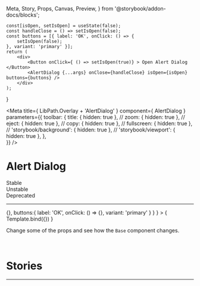   Meta,
  Story,
  Props,
  Canvas,
  Preview,
} from '@storybook/addon-docs/blocks';

    const[isOpen, setIsOpen] = useState(false);
	const handleClose = () => setIsOpen(false);
	const buttons = [{ label: 'OK', onClick: () => {
		setIsOpen(false);
	}, variant: 'primary' }];
	return (
		<div>
			<Button onClick={ () => setIsOpen(true)} > Open Alert Dialog </Button>
			<AlertDialog {...args} onClose={handleClose} isOpen={isOpen} buttons={buttons} />
		</div>
	);
}
	


<Meta
  title={ LibPath.Overlay + 'AlertDialog' }
  component={ AlertDialog }
  parameters={{
    toolbar: {
      title: { hidden: true },
      // zoom: { hidden: true },
      // eject: { hidden: true },
      // copy: { hidden: true },
      // fullscreen: { hidden: true },
      // 'storybook/background': { hidden: true },
      // 'storybook/viewport': { hidden: true },
    },   
  }}
/>

# Alert Dialog

<div
  style={{
    borderRadius: '999999px',
    display: 'inline-block',
    padding: '2px 8px',
    fontSize: '14px',
    lineHeight: '20px',
    fontWeight: '700',
    textAlign: 'center',
    letterSpacing: '0.25px',
    backgroundColor: '#138849',
    color: '#ffffff',
    marginBottom: '16px',
    marginRight: '3px',
  }}
>
  Stable
</div>

<div
  style={{
    borderRadius: '999999px',
    display: 'inline-block',
    padding: '2px 8px',
    fontSize: '14px',
    lineHeight: '20px',
    fontWeight: '700',
    textAlign: 'center',
    letterSpacing: '0.25px',
    backgroundColor: '#D2CB3F',
    color: '#ffffff',
    marginBottom: '16px',
    marginRight: '3px',
  }}
>
  Unstable
</div>

<div
  style={{
    borderRadius: '999999px',
    display: 'inline-block',
    padding: '2px 8px',
    fontSize: '14px',
    lineHeight: '20px',
    fontWeight: '700',
    textAlign: 'center',
    letterSpacing: '0.25px',
    backgroundColor: '#D23F47',
    color: '#ffffff',
    marginBottom: '16px',
    marginRight: '3px',
  }}
>
  Deprecated
</div>

<hr />

<Preview withToolbar>
  <Story
    name="Alert Dialog"
    args={{
    iconVariant: 'warning',
    heading: 'Heading',
    text: 'Alert Dialog Text',
    isOpen: true,
    cancelRef: React.createRef(),
    onClose: () => {},
    buttons:{ label: 'OK', onClick: () => {}, variant: 'primary' } 
    }
    }
  >
    { Template.bind({}) }
  </Story>
</Preview>

Change some of the props and see how the `Base` component changes.

<br />

<Props story="Alert Dialog" />

# Stories

<hr />